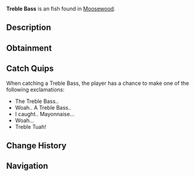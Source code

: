 {{FishInfobox
|image          = Treble Bass.png
|rarity         = Exotic
|sea            = First Sea
|location       = [[Moosewood]]
|sublocation    = 
|sources        = Fishing Rod
|radar_location = 
|prog_speed     = -50
|xp             = 1200
|weather        = 
|time           = 
|season         = 
|bait           = Magnet
|base_weight    = 4.5
|base_value     = 4000
|weight_range   = 3.5
|base_chance    = 0.005
|base_resil     = 20
}}
'''Treble Bass''' is an {{Rarity|Exotic}} fish found in [[Moosewood]].

== Description ==
{{Description|The Treble Bass is an interesting sub-species of bass that can produce piano-like sounds with its many gills. Legend has it you can tune a fish, but not a treble bass. Or can you?|Bestiary Entry}}

== Obtainment ==
{{Fish Availability|
Moosewood/Seaweed and Mini-Island
|top_rods      = 
Leviathan's Fang Rod\9800.44\86622.9;
Free Spirit Rod\8522.92\74163.4;
Trident Rod\8106.38\70538.82;
Ethereal Prism Rod\7986.27\53477.82;
Seraphic Rod\7723.11\54123.05;
Resourceful Rod\6072.7\47522.23;
Destiny Rod\6595.98\47596.34;
Heaven's Rod\6130.95\45920.71;
No-Life Rod\7619.2\57515.61;
Flimsy Rod\3791.55\44566.33;
Training Rod\3708.93\30194.75;
Rod Of The Forgotten Fang\7107.52\52214.83;
Challenger's Rod\6947.93\53857.84;
Rod Of The Depths\6269.15\49819.8;
Rod Of The Exalted One\6239.61\50331.03;
Zeus Rod\6091.03\47770.74;
Verdant Shear Rod\5956.83\47513.08;
Blazebringer Rod\5830.26\46004.12;
Depthseeker Rod\5577.68\45283.28;
Avalanche Rod\4967.1\39751.42;
Volcanic Rod\4755.37\39540.87;
Steady Rod\1967.19\13008.09
|recommended   = Trident Rod
}}

== Catch Quips ==
When catching a Treble Bass, the player has a chance to make one of the following exclamations:
* The Treble Bass..
* Woah.. A Treble Bass..
* I caught.. Mayonnaise...
* Woah...
* Treble Tuah!

== Change History ==
{{Change History|{{subst:Current Version}}}}

== Navigation ==
{{Fish Navbox|Moosewood}}